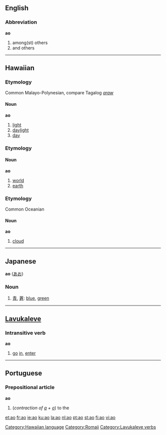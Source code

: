 {{see|AO|.a'o|áo|ào|ǎo|ÄO|āo}}
==English==

===Abbreviation===
'''ao'''

# among(st) others
# and others

----

==Hawaiian==

===Etymology===
Common Malayo-Polynesian, compare Tagalog ''[[araw]]''

====Noun====
'''ao'''

# [[light]]
# [[daylight]]
# [[day]]

===Etymology===

====Noun====
'''ao'''

# [[world]]
# [[earth]]

===Etymology===
Common Oceanian

====Noun====
'''ao'''

# [[cloud]]

[[Category:Hawaiian language]]

----

==Japanese==
'''ao''' ([[あお]])

===Noun===
# [[青]], [[蒼]]: [[blue]], [[green]]

[[Category:Romaji]]

----

==[[Lavukaleve]]==

===Intransitive verb===
'''ao'''

# [[go]] [[in]], [[enter]]

[[Category:Lavukaleve verbs]]

----

==Portuguese==

===Prepositional article===
'''ao'''

# (''contraction of [[a#Portuguese|a]] + [[o#Portuguese|o]]'') to the

[[et:ao]]
[[fr:ao]]
[[ie:ao]]
[[ku:ao]]
[[la:ao]]
[[nl:ao]]
[[pt:ao]]
[[st:ao]]
[[fi:ao]]
[[vi:ao]]